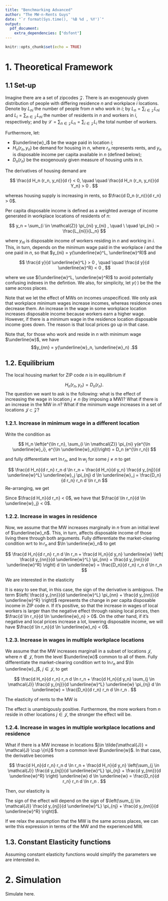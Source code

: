 ```yaml
---
title: "Benchmarking Advanced"
author: "The MW-n-Rents Guys"
date: "`r format(Sys.time(), '%B %d , %Y')`"
output: 
  pdf_document:
    extra_dependencies: ["dsfont"]
---
```


```r
knitr::opts_chunk$set(echo = TRUE)
```

# 1. Theoretical Framework

## 1.1 Set-up

Imagine there are a set of zipcodes $\mathcal{Z}$. 
There is an exogenously given distribution of people with differing
residence $n$ and workplace $i$ locations.
Denote by $L_{n i}$ the number of people from $n$ who work in $i$;
by $L_n = \sum_{i \in \mathcal{Z}} L_{n i}$ and $L_i = \sum_{n \in \mathcal{Z}} L_{n i}$ 
the number of residents in $n$ and workers in $i$, respectively;
and by $\mathcal{L}=\sum_{n \in \mathcal{Z}}L_n=\sum_{i \in \mathcal{Z}}L_i$
the total number of workers.

Furthermore, let:

- $\underline{w}_i$ be the wage paid in location $i$; 
- $H_n \left(r_n, y_n \right)$ be demand for housing in $n$, where $r_n$ represents 
rents, and $y_n$ is disposable income per capita available in $n$ (defined below);
- $D_n (r_n)$ be the exogenously given measure of housing units in $n$.

The derivatives of housing demand are

$$
\frac{d H_n (r_n, y_n)}{d r} < 0, 
  \quad \quad 
\frac{d H_n (r_n, y_n)}{d Y_n} > 0 .
$$

whereas housing supply is increasing in rents, so $\frac{d D_n (r_n)}{d r_n} > 0$.

Per capita disposable income is defined as a weighted average of income generated
in workplace locations of residents of $n$:

$$ 
y_n = \sum_{i \in \mathcal{Z}} \pi_{ni} y_{ni} , 
  \quad \ \quad 
\pi_{ni} := \frac{L_{ni}}{L_n}
$$

where $y_{ni}$ is disposable income of workers residing in $n$ and working in $i$.
This, in turn, depends on the minimum wage paid in the workplace $i$ and the one 
paid in $n$, so that $y_{ni} = y(\underline{w}^L, \underline{w}^R)$ and 

$$
\frac{d y}{d \underline{w}^L} > 0 , 
\quad \quad 
\frac{d y}{d \underline{w}^R} < 0 ,
$$

where we use $(\underline{w}^L, \underline{w}^R)$ to avoid potentially confusing 
indexes in the defintion. We also, for simplicity, let $y(\cdot)$ be the the same 
across places.

Note that we let the effect of MWs on incomes unspecificed. We only ask that workplace 
minimum wages increase incomes, whereas residence ones decrease them.
An increase in the wage in some workplace location increases disposable income
because workers earn a higher wage. 
However, if there is a minimum wage in the residence location disposable income 
goes down. The reason is that local prices go up in that case.

Note that, for those who work and reside in $n$ with minimum wage $\underline{w}$, 
we have $$y_{nn} = y(\underline{w}_n, \underline{w}_n) .$$


## 1.2. Equilibrium

The local housing market for ZIP code $n$ is in equilibrium if

$$ H_n (r_n, y_n) =  D_n (r_n) .$$
The question we want to ask is the following: what is the effect of increasing
the wage in location $j \neq n$ (by imposing a MW)? What if there is an increase 
in the MW in $n$? What if the minimum wage increases in a set of locations 
$\mathcal{J} \subset \mathcal{Z}$?

### 1.2.1. Increase in minimum wage in a different location

Write the condition as 

$$ H_n \left(e^{\ln r_n}, 
  \sum_{i \in \mathcal{Z}} \pi_{ni} y(e^{\ln \underline{w}_i}, e^{\ln \underline{w}_n})\right) 
  =  D_n (e^{\ln r_n}) $$

and fully differentiate wrt $\ln r_n$, and $\ln w_j$ for some $j\neq n$ to get

$$ 
\frac{d H_n}{d r_n} r_n d \ln r_n 
  + \frac{d H_n}{d y_n} \frac{d y_{nj}}{d \underline{w}^L} 
              \underline{w}_j \pi_{nj} d \ln \underline{w}_j
  = \frac{D_n}{d r_n} r_n d \ln r_n
$$
Re-arranging, we get
\begin{equation}\label{eq:mw_other}
  \frac{d \ln r_n}{d \ln \underline{w}_j} 
  = \frac{\pi_{nj} \frac{d H_n}{d y_n} \frac{d y_{nj}}{d \underline{w}^L}}
          {\left(\frac{D_n}{d r_n} - \frac{d H_n}{d r_n}\right)}
    \frac{\underline{w}_j}{r_n}
\end{equation}

Since $\frac{d H_n}{d r_n} < 0$, we have that $\frac{d \ln r_n}{d \ln \underline{w}_j} < 0$.

### 1.2.2. Increase in wages in residence

Now, we assume that the MW increases marginally in $n$ from an initial level of 
$\underline{w}_n$. 
This, in turn, affects disposable income of those living there through both 
arguments.
Fully differentiate the market-clearing condition wrt to $\ln r_n$ and 
$\ln \underline{w}_n$ to get

$$ 
\frac{d H_n}{d r_n} r_n d \ln r_n 
  + \frac{d H_n}{d y_n} \underline{w}
        \left( \frac{d y_{nn}}{d \underline{w}^L} \pi_{nn} + \frac{d y_{nn}}{d \underline{w}^R} \right)
        d \ln \underline{w}
  = \frac{D_n}{d r_n} r_n d \ln r_n
$$

We are interested in the elasticity

\begin{equation}\label{eq:mw_residence}
  \frac{d \ln r_n}{d \ln \underline{w}}
  = \frac{\frac{d H_n}{d y_n}
            \left( \frac{d y_{nn}}{d \underline{w}^L} \pi_{nn} + \frac{d y_{nn}}{d \underline{w}^R} \right)}
          {\left(\frac{D_n}{d r_n} - \frac{d H_n}{d r_n}\right)}
    \frac{\underline{w}_n }{r_n}
\end{equation}

It is easy to see that, in this case, the sign of the derivative is ambigous. 
The term $\left( \frac{d y_{nn}}{d \underline{w}^L} \pi_{nn} 
                + \frac{d y_{nn}}{d \underline{w}^R} \right)$
represents the change in per capita disposable income in ZIP code $n$.
If it's positive, so that the increase in wages of local workers is larger than
the negative effect through raising local prices, 
then $\frac{d \ln r_n}{d \ln \underline{w}_n} > 0$.
On the other hand, if it's negative and local prices increase a lot, lowering 
disposable income, we will have $\frac{d \ln r_n}{d \ln \underline{w}_n} < 0$.

### 1.2.3. Increase in wages in multiple workplace locations

We assume that the MW increases marginall in a subset of locations $\mathcal{J}$,
where $n \notin \mathcal{J}$, from the level $\underline{w}$ common to all of them.
Fully differentiate the market-clearing condition wrt to $\ln r_n$ 
and $\ln \underline{w}_j$, $j \in \mathcal{J}$, to get

$$
\frac{d H_n}{d r_n} r_n d \ln r_n 
  + \frac{d H_n}{d y_n} \sum_{j \in \mathcal{J}}
                \frac{d y_{nj}}{d \underline{w}^L} \underline{w} \pi_{nj} d \ln \underline{w}
  = \frac{D_n}{d r_n} r_n d \ln r_n .
$$

The elasticity of rents to the MW is

\begin{equation}\label{eq:mw_many_workplace}
  \frac{d \ln r_n}{d \ln \underline{w}}
  = \frac{\frac{d H_n}{d y_n} \sum_{j \in \mathcal{J}} \frac{d y_{nj}}{d \underline{w}^L} \pi_{nj}}
          {\left(\frac{D_n}{d r_n} - \frac{d H_n}{d r_n}\right)}
    \frac{\underline{\tilde{w}}}{r_n}
\end{equation}

The effect is unambigously positive. Furthermore, the more workers from $n$
reside in other locations $j \in \mathcal{J}$, the stronger the effect will be.

### 1.2.4. Increase in wages in multiple workplace locations and residence

What if there is a MW increase in locations $j\in \tilde{\mathcal{J}} = 
\mathcal{J} \cup \{n\}$ from a common level $\underline{w}$. 
In that case, the derivative becomes

$$ 
\frac{d H_n}{d r_n} r_n d \ln r_n 
  + \frac{d H_n}{d y_n} 
  \left(\sum_{j \in \mathcal{J}} 
                \frac{d y_{nj}}{d \underline{w}^L} \pi_{nj} 
                + \frac{d y_{nn}}{d \underline{w}^R} \right) \underline{w} d \ln \underline{w}
  = \frac{D_n}{d r_n} r_n d \ln r_n .
$$


Then, our elasticity is

\begin{equation}\label{eq:mw_many_workplace}
  \frac{d \ln r_n}{d \ln \underline{w}}
  = \frac{\frac{d H_n}{d y_n} \left(\sum_{j \in \mathcal{J}} 
                      \frac{d y_{nj}}{d \underline{w}^L} \pi_{nj} 
                      + \frac{d y_{nn}}{d \underline{w}^R} \right)}
          {\left(\frac{D_n}{d r_n} - \frac{d H_n}{d r_n}\right)}
    \frac{\underline{\tilde{w}}}{r_n}
\end{equation}

The sign of the effect will depend on the sign of
$\left(\sum_{j \in \mathcal{J}}
    \frac{d y_{nj}}{d \underline{w}^L} \pi_{nj}
    + \frac{d y_{nn}}{d \underline{w}^R} \right)$.

If we relax the assumption that the MW is the same across places, we can write 
this expression in terms of the MW and the experienced MW.

## 1.3. Constant Elasticity functions

Assuming constant elasticity functions would simplify the parameters we are 
interested in.


# 2. Simulation

Simulate here.
